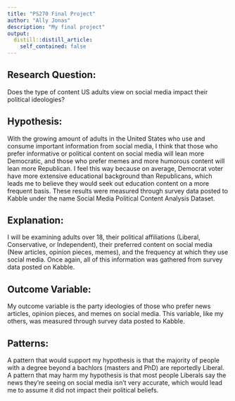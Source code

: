 ```yaml
---
title: "PS270 Final Project"
author: "Ally Jonas"
description: "My final project"
output:
  distill::distill_article:
    self_contained: false
---
```

## Research Question:
Does the type of content US adults view on social media impact their political ideologies?

## Hypothesis:
With the growing amount of adults in the United States who use and consume important information from social media, I think that those who prefer informative or political content on social media will lean more Democratic, and those who prefer memes and more humorous content will lean more Republican. I feel this way because on average, Democrat voter have more extensive educational background than Republicans, which leads me to believe they would seek out education content on a more frequent basis. These results were measured through survey data posted to Kabble under the name Social Media Political Content Analysis Dataset. 

## Explanation:
I will be examining adults over 18, their political affiliations (Liberal, Conservative, or Independent), their preferred content on social media (New articles, opinion pieces, memes), and the frequency at which they use social media. Once again, all of this information was gathered from survey data posted on Kabble. 

## Outcome Variable:
My outcome variable is the party ideologies of those who prefer news articles, opinion pieces, and memes on social media. This variable, like my others, was measured through survey data posted to Kabble.

## Patterns:
A pattern that would support my hypothesis is that the majority of people with a degree beyond a bachlors (masters and PhD) are reportedly Liberal. A pattern that may harm my hypothesis is that most people Liberals say the news they’re seeing on social media isn’t very accurate, which would lead me to assume it did not impact their political beliefs. 




